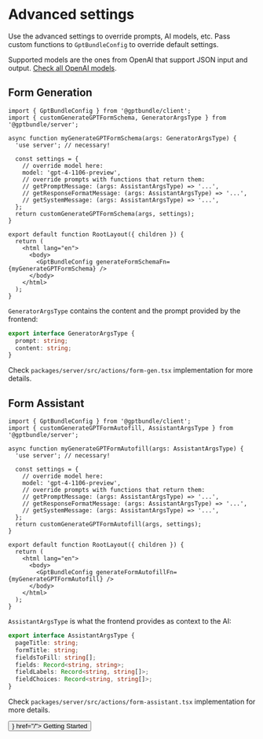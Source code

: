 
# Advanced settings

Use the advanced settings to override prompts, AI models, etc.
Pass custom functions to `GptBundleConfig` to override default settings.

Supported models are the ones from OpenAI that support JSON input and output.
[Check all OpenAI models](https://platform.openai.com/docs/models).

## Form Generation

```tsx {4}
import { GptBundleConfig } from '@gptbundle/client';
import { customGenerateGPTFormSchema, GeneratorArgsType } from '@gptbundle/server';

async function myGenerateGPTFormSchema(args: GeneratorArgsType) {
  'use server'; // necessary!

  const settings = {
    // override model here:
    model: 'gpt-4-1106-preview',
    // override prompts with functions that return them:
    // getPromptMessage: (args: AssistantArgsType) => '...',
    // getResponseFormatMessage: (args: AssistantArgsType) => '...',
    // getSystemMessage: (args: AssistantArgsType) => '...',
  };
  return customGenerateGPTFormSchema(args, settings);
}

export default function RootLayout({ children }) {
  return (
    <html lang="en">
      <body>
        <GptBundleConfig generateFormSchemaFn={myGenerateGPTFormSchema} />
      </body>
    </html>
  );
}
```

`GeneratorArgsType` contains the content and the prompt provided by the frontend:

```ts
export interface GeneratorArgsType {
  prompt: string;
  content: string;
}
```

Check `packages/server/src/actions/form-gen.tsx` implementation for more details.

## Form Assistant

```tsx {4}
import { GptBundleConfig } from '@gptbundle/client';
import { customGenerateGPTFormAutofill, AssistantArgsType } from '@gptbundle/server';

async function myGenerateGPTFormAutofill(args: AssistantArgsType) {
  'use server'; // necessary!

  const settings = {
    // override model here:
    model: 'gpt-4-1106-preview',
    // override prompts with functions that return them:
    // getPromptMessage: (args: AssistantArgsType) => '...',
    // getResponseFormatMessage: (args: AssistantArgsType) => '...',
    // getSystemMessage: (args: AssistantArgsType) => '...',
  };
  return customGenerateGPTFormAutofill(args, settings);
}

export default function RootLayout({ children }) {
  return (
    <html lang="en">
      <body>
        <GptBundleConfig generateFormAutofillFn={myGenerateGPTFormAutofill} />
      </body>
    </html>
  );
}
```

`AssistantArgsType` is what the frontend provides as context to the AI:

```ts
export interface AssistantArgsType {
  pageTitle: string;
  formTitle: string;
  fieldsToFill: string[];
  fields: Record<string, string>;
  fieldLabels: Record<string, string[]>;
  fieldChoices: Record<string, string[]>;
}
```

Check `packages/server/src/actions/form-assistant.tsx` implementation for more details.

<Stack direction="row" justifyContent="space-between" alignItems="center" spacing={2}>
  <Button variant="outlined" startIcon={<KeyboardDoubleArrowLeftOutlinedIcon />} href="/">
    <span>Getting Started</span>
  </Button>
</Stack>
